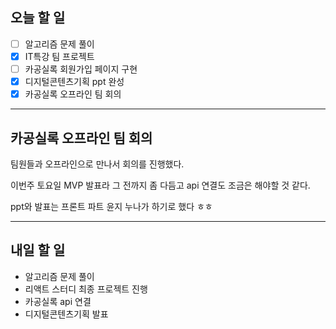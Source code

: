 ## 오늘 할 일

- [ ] 알고리즘 문제 풀이
- [x] IT특강 팀 프로젝트
- [ ] 카공실록 회원가입 페이지 구현
- [x] 디지털콘텐츠기획 ppt 완성
- [x] 카공실록 오프라인 팀 회의

---

## 카공실록 오프라인 팀 회의

팀원들과 오프라인으로 만나서 회의를 진행했다.

이번주 토요일 MVP 발표라 그 전까지 좀 다듬고 api 연결도 조금은 해야할 것 같다.

ppt와 발표는 프론트 파트 윤지 누나가 하기로 했다 ㅎㅎ

---

## 내일 할 일

- 알고리즘 문제 풀이
- 리액트 스터디 최종 프로젝트 진행
- 카공실록 api 연결
- 디지털콘텐츠기획 발표

